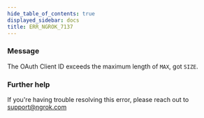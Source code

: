```yaml
---
hide_table_of_contents: true
displayed_sidebar: docs
title: ERR_NGROK_7137
---
```


### Message

The OAuth Client ID exceeds the maximum length of `MAX`, got `SIZE`.

### Further help

If you're having trouble resolving this error, please reach out to [support@ngrok.com](mailto:support@ngrok.com?subject=Help%20with%20ERR_NGROK_7137)
